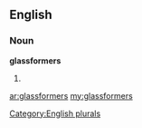 ==English==

===Noun===
'''glassformers'''

# {{plural of|[[glassformer]]}}

[[Category:English plurals]]

[[ar:glassformers]]
[[my:glassformers]]